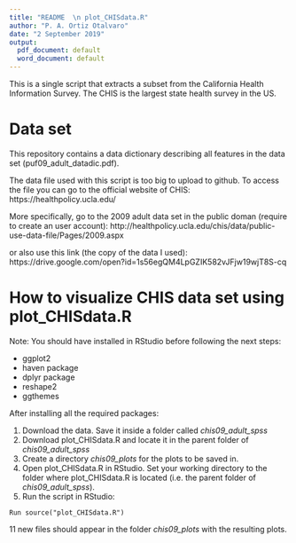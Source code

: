 ---
title: "README  \n plot_CHISdata.R"
author: "P. A. Ortiz Otalvaro"
date: "2 September 2019"
output:
  pdf_document: default
  word_document: default
---

<!---
  explains how all of the scripts work and how they are connected.
 -->

This is a single script that extracts a subset from the California Health Information Survey. The CHIS is the largest state health survey in the US.


# Data set
This repository contains a data dictionary describing all features in the data set (puf09_adult_datadic.pdf).

The data file used with this script is too big to upload to github. To access the file you can go to the official website of CHIS:
https://healthpolicy.ucla.edu/

More specifically, go to the 2009 adult data set in the public doman (require to create an user account):
http://healthpolicy.ucla.edu/chis/data/public-use-data-file/Pages/2009.aspx


or also use this link (the copy of the data I used):  
https://drive.google.com/open?id=1s56egQM4LpGZIK582vJFjw19wjT8S-cq



# How to visualize CHIS data set using plot_CHISdata.R

Note:
You should have installed in RStudio before following the next steps:

* ggplot2
* haven package
* dplyr package
* reshape2
* ggthemes

After installing all the required packages:

1. Download the data. Save it inside a folder called _chis09_adult_spss_
2. Download plot_CHISdata.R and locate it in the parent folder of _chis09_adult_spss_
3. Create a directory _chis09_plots_ for the plots to be saved in.
4. Open plot_CHISdata.R in RStudio. Set your working directory to the folder where plot_CHISdata.R is located (i.e. the parent folder of _chis09_adult_spss_).
5. Run the script in RStudio:  

`Run source("plot_CHISdata.R")`


11 new files should appear in the folder _chis09_plots_ with the resulting plots.






